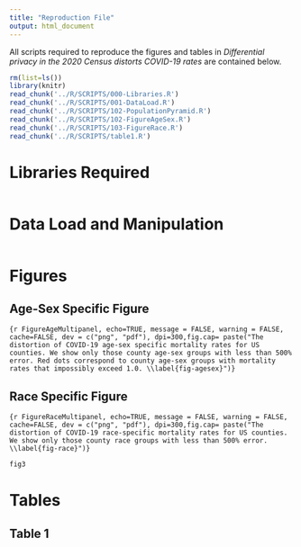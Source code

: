 ```yaml
---
title: "Reproduction File"
output: html_document
---
```


All scripts required to reproduce the figures and tables in *Differential privacy in the 2020 Census distorts COVID-19 rates* are contained below.


```r
rm(list=ls())
library(knitr)
read_chunk('../R/SCRIPTS/000-Libraries.R')
read_chunk('../R/SCRIPTS/001-DataLoad.R')
read_chunk('../R/SCRIPTS/102-PopulationPyramid.R')
read_chunk('../R/SCRIPTS/102-FigureAgeSex.R')
read_chunk('../R/SCRIPTS/103-FigureRace.R')
read_chunk('../R/SCRIPTS/table1.R')
```
# Libraries Required

```r

```

# Data Load and Manipulation
```r
```

# Figures
<!-- ## Population Pyramid -->

<!-- ```{r PopPyramid, echo=TRUE, message = FALSE, warning = FALSE, cache=FALSE, dev = c("png", "pdf"), dpi=300,fig.cap= paste("Changes in population pyramids due to the implementation of differential privacy in 2010 U.S. Census data for six US counties. \\label{fig-poppyramid}")}  -->
<!-- ``` -->

## Age-Sex Specific Figure

```{r FigureAgeMultipanel, echo=TRUE, message = FALSE, warning = FALSE, cache=FALSE, dev = c("png", "pdf"), dpi=300,fig.cap= paste("The distortion of COVID-19 age-sex specific mortality rates for US counties. We show only those county age-sex groups with less than 500% error. Red dots correspond to county age-sex groups with mortality rates that impossibly exceed 1.0. \\label{fig-agesex}")} 
```

## Race Specific Figure

```{r FigureRaceMultipanel, echo=TRUE, message = FALSE, warning = FALSE, cache=FALSE, dev = c("png", "pdf"), dpi=300,fig.cap= paste("The distortion of COVID-19 race-specific mortality rates for US counties. We show only those county race groups with less than 500% error. \\label{fig-race}")} 
```


```r
fig3
```

# Tables
## Table 1

```r
```
